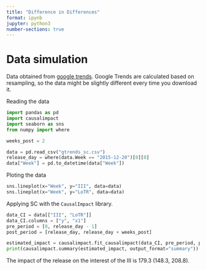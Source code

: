 ```yaml
---
title: "Difference in Differences"
format: ipynb
jupyter: python3
number-sections: true
---
```


# Data simulation

Data obtained from [google trends](https://trends.google.com/trends/explore?date=2015-01-01%202016-12-01&geo=US&q=Lord%20of%20the%20Rings,%2Fm%2F0fdv3&hl=en). Google Trends are calculated based on resampling, so the data might be slightly different every time you download it.


Reading the data

```python
import pandas as pd
import causalimpact
import seaborn as sns
from numpy import where

weeks_post = 2

data = pd.read_csv("gtrends_sc.csv")
release_day = where(data.Week == "2015-12-20")[0][0]
data["Week"] = pd.to_datetime(data["Week"])
```

Ploting the data

```python
sns.lineplot(x="Week", y="III", data=data)
sns.lineplot(x="Week", y="LoTR", data=data)
```

Applying SC with the `CausalImpact` library.

```python
data_CI = data[["III", "LoTR"]]
data_CI.columns = ["y", "x1"]
pre_period = [0, release_day - 1]
post_period = [release_day, release_day + weeks_post]

estimated_impact = causalimpact.fit_causalimpact(data_CI, pre_period, post_period)
print(causalimpact.summary(estimated_impact, output_format="summary"))
```


The impact of the release on the interest of the III is 179.3 (148.3, 208.8).